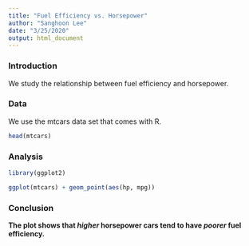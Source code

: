 ```yaml
---
title: "Fuel Efficiency vs. Horsepower"
author: "Sanghoon Lee"
date: "3/25/2020"
output: html_document
---
```


### Introduction

We study the relationship between fuel efficiency and horsepower.

### Data

We use the mtcars data set that comes with R.
```r
head(mtcars)
```

### Analysis

```r
library(ggplot2)
```

```r
ggplot(mtcars) + geom_point(aes(hp, mpg))
```

### Conclusion

**The plot shows that *higher* horsepower cars tend to have *poorer* fuel efficiency.** 